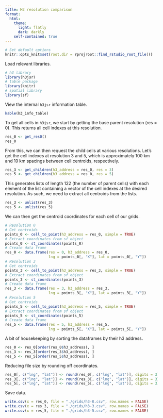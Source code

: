 ```yaml
---
title: H3 resolution comparison
format: 
  html:
    theme:
      light: flatly
      dark: darkly
    self-contained: true
---
```


```r
# Set default options
knitr::opts_knit$set(root.dir = rprojroot::find_rstudio_root_file())
```

Load relevant libraries.

```r
# h3 library
library(h3jsr)
# table package
library(knitr)
# spatial library
library(sf)
```

View the internal `h3jsr` information table.

```r
kable(h3_info_table)
```

To get all cells in `h3jsr`, we start by getting the base parent resolution (res = 0). This returns all cell indexes at this resolution.

```r
res_0 <- get_res0()
res_0
```

From this, we can then request the child cells at various resolutions. Let's get the cell indexes at resolution 3 and 5, which is approximately 100 km and 10 km spacings between cell centroids, respectively.

```r
res_3 <- get_children(h3_address = res_0, res = 3)
res_5 <- get_children(h3_address = res_0, res = 5)
```

This generates lists of length 122 (the number of parent cells) with each element of the list containing a vector of the cell indexes at the desired resolution. As such, we need to extract all centroids from the lists.

```r
res_3 <- unlist(res_3)
res_5 <- unlist(res_5)
```

We can then get the centroid coordinates for each cell of our grids.

```r
# Resolution 0
# Get centroids
points_0 <- cell_to_point(h3_address = res_0, simple = TRUE)
# Extract coordinates from sf object
points_0 <- st_coordinates(points_0)
# Create data frame
res_0 <- data.frame(res = 0, h3_address = res_0,
                    lng = points_0[, "X"], lat = points_0[, "Y"])
# Resolution 3
# Get centroids
points_3 <- cell_to_point(h3_address = res_3, simple = TRUE)
# Extract coordinates from sf object
points_3 <- st_coordinates(points_3)
# Create data frame
res_3 <- data.frame(res = 3, h3_address = res_3,
                    lng = points_3[, "X"], lat = points_3[, "Y"])
# Resolution 5
# Get centroids
points_5 <- cell_to_point(h3_address = res_5, simple = TRUE)
# Extract coordinates from sf object
points_5 <- st_coordinates(points_5)
# Create data frame
res_5 <- data.frame(res = 5, h3_address = res_5,
                    lng = points_5[, "X"], lat = points_5[, "Y"])
```

A bit of housekeeping by sorting the dataframes by their h3 address.

```r
res_0 <- res_0[order(res_0$h3_address), ]
res_3 <- res_3[order(res_3$h3_address), ]
res_5 <- res_5[order(res_5$h3_address), ]
```

Reducing file size by rounding off coordinates.

```r
res_0[, c("lng", "lat")] <- round(res_0[, c("lng", "lat")], digits = 3)
res_3[, c("lng", "lat")] <- round(res_3[, c("lng", "lat")], digits = 3)
res_5[, c("lng", "lat")] <- round(res_5[, c("lng", "lat")], digits = 3)
```

Save data.

```r
write.csv(x = res_0, file = "./grids/h3-0.csv", row.names = FALSE)
write.csv(x = res_3, file = "./grids/h3-3.csv", row.names = FALSE)
write.csv(x = res_5, file = "./grids/h3-5.csv", row.names = FALSE)
```